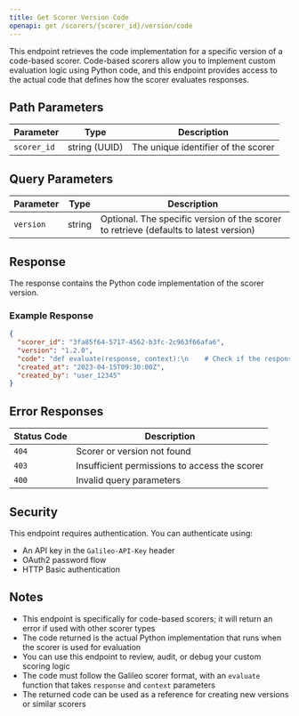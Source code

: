 ```yaml
---
title: Get Scorer Version Code
openapi: get /scorers/{scorer_id}/version/code
---
```


This endpoint retrieves the code implementation for a specific version of a code-based scorer. Code-based scorers allow you to implement custom evaluation logic using Python code, and this endpoint provides access to the actual code that defines how the scorer evaluates responses.

## Path Parameters

| Parameter | Type | Description |
| --------- | ---- | ----------- |
| `scorer_id` | string (UUID) | The unique identifier of the scorer |

## Query Parameters

| Parameter | Type | Description |
| --------- | ---- | ----------- |
| `version` | string | Optional. The specific version of the scorer to retrieve (defaults to latest version) |

## Response

The response contains the Python code implementation of the scorer version.

### Example Response

```json
{
  "scorer_id": "3fa85f64-5717-4562-b3fc-2c963f66afa6",
  "version": "1.2.0",
  "code": "def evaluate(response, context):\n    # Check if the response contains required information\n    required_elements = ['pricing', 'features', 'support']\n    score = 1.0\n    \n    for element in required_elements:\n        if element not in response.lower():\n            score -= 0.2\n    \n    # Check for factual accuracy\n    if 'premium plan costs $49.99' not in response:\n        score -= 0.3\n    \n    return {\n        'completeness_score': max(0, score),\n        'has_required_elements': score > 0.5\n    }",
  "created_at": "2023-04-15T09:30:00Z",
  "created_by": "user_12345"
}
```

## Error Responses

| Status Code | Description |
| ----------- | ----------- |
| `404` | Scorer or version not found |
| `403` | Insufficient permissions to access the scorer |
| `400` | Invalid query parameters |

## Security

This endpoint requires authentication. You can authenticate using:

- An API key in the `Galileo-API-Key` header
- OAuth2 password flow
- HTTP Basic authentication

## Notes

- This endpoint is specifically for code-based scorers; it will return an error if used with other scorer types
- The code returned is the actual Python implementation that runs when the scorer is used for evaluation
- You can use this endpoint to review, audit, or debug your custom scoring logic
- The code must follow the Galileo scorer format, with an `evaluate` function that takes `response` and `context` parameters
- The returned code can be used as a reference for creating new versions or similar scorers